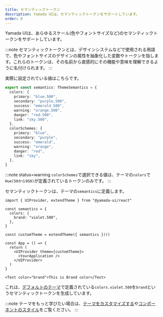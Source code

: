 ```yaml
---
title: セマンティックトークン
description: Yamada UIは、セマンティックトークンをサポートしています。
order: 8
---
```


Yamada UIは、あらゆるスケール(色やフォントサイズなど)のセマンティックトークンをサポートしています。

:::note
セマンティックトークンとは、デザインシステムなどで使用される用語で、色やフォントサイズのデザインの属性を抽象化した変数やトークンを指します。これらのトークンは、その名前から直感的にその機能や意味を理解できるように名付けられます。
:::

実際に設定されている値はこちらです。

```ts
export const semantics: ThemeSemantics = {
  colors: {
    primary: "blue.500",
    secondary: "purple.500",
    success: "emerald.500",
    warning: "orange.500",
    danger: "red.500",
    link: "sky.500",
  },
  colorSchemes: {
    primary: "blue",
    secondary: "purple",
    success: "emerald",
    warning: "orange",
    danger: "red",
    link: "sky",
  },
}
```

:::note status=warning
`colorSchemes`で選択できる値は、テーマの`colors`で`Hue(50から950)`が定義されているトークンのみです。
:::

セマンティックトークンは、テーマの`semantics`に定義します。

```tsx live=false
import { UIProvider, extendTheme } from "@yamada-ui/react"

const semantics = {
  colors: {
    brand: "violet.500",
  },
}

const customTheme = extendTheme({ semantics })()

const App = () => {
  return (
    <UIProvider theme={customTheme}>
      <YourApplication />
    </UIProvider>
  )
}
```

```tsx live=false
<Text color="brand">This is Brand color</Text>
```

これは、[デフォルトのテーマ](/styled-system/theming/default-theme)で定義されている`colors.violet.500`を`brand`というセマンティックトークンを生成しています。

:::note
テーマをもっと学びたい場合は、[テーマをカスタマイズする](/styled-system/theming/customize-theme)や[コンポーネントのスタイル](/styled-system/theming/component-style)をご覧ください。
:::
